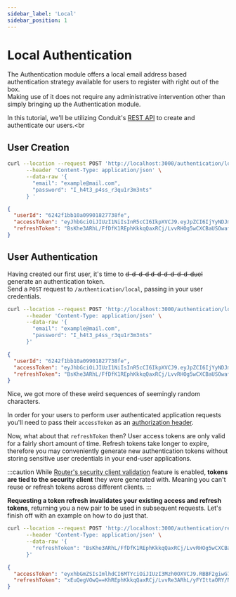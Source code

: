 ```yaml
---
sidebar_label: 'Local'
sidebar_position: 1
---
```


# Local Authentication

The Authentication module offers a local email address based authentication strategy available for users to register with right out of the box.<br />
Making use of it does not require any administrative intervention other than simply bringing up the Authentication module.

In this tutorial, we'll be utilizing Conduit's [REST API](../../router/rest) to create and authenticate our users.<br

## User Creation

``` bash title="Request"
curl --location --request POST 'http://localhost:3000/authentication/local' \
      --header 'Content-Type: application/json' \
      --data-raw '{
        "email": "example@mail.com",
        "password": "I_h4t3_p4ss_r3qu1r3m3nts"
      } '
```
``` json title="Response"
{
  "userId": "6242f1bb10a09901827738fe",
  "accessToken": "eyJhbGciOiJIUzI1NiIsInR5cCI6IkpXVCJ9.eyJpZCI6IjYyNDJmMWJiMTBhMDk5MDE4Mjc3MzhmZSIsImlhdCI6MTY0ODU1NDUyNywiZXhwIjoxNzM0OTU0NTI3fQ.Fjqa7ORBBF2giwG7OgiWr2HMgHDL7R6ddFq2E730Djc",
  "refreshToken": "BsKhe3ARhL/FfDfK1REphKkkqQaxRCj/LvvRHOg5wCXCBaUSOwafRHyFYIttaORY/NmHS7NAuT6+knBQegVOwQ=="
}
```

## User Authentication

Having created our first user, it's time to ~~d-d-d-d d-d-d-d-d-d-duel~~ generate an authentication token.<br />
Send a `POST` request to `/authentication/local`, passing in your user credentials.

``` bash title="Request"
curl --location --request POST 'http://localhost:3000/authentication/local' \
      --header 'Content-Type: application/json' \
      --data-raw '{
        "email": "example@mail.com",
        "password": "I_h4t3_p4ss_r3qu1r3m3nts"
      }'
```
``` json title="Response"
{
  "userId": "6242f1bb10a09901827738fe",
  "accessToken": "eyJhbGciOiJIUzI1NiIsInR5cCI6IkpXVCJ9.eyJpZCI6IjYyNDJmMWJiMTBhMDk5MDE4Mjc3MzhmZSIsImlhdCI6MTY0ODU1NDUyNywiZXhwIjoxNzM0OTU0NTI3fQ.Fjqa7ORBBF2giwG7OgiWr2HMgHDL7R6ddFq2E730Djc",
  "refreshToken": "BsKhe3ARhL/FfDfK1REphKkkqQaxRCj/LvvRHOg5wCXCBaUSOwafRHyFYIttaORY/NmHS7NAuT6+knBQegVOwQ=="
}
```

Nice, we got more of these weird sequences of seemingly random characters.

In order for your users to perform user authenticated application requests you'll need to pass their `accessToken` as an [authorization header](../../router/headers#headers-auth).<br />

Now, what about that `refreshToken` then?
User access tokens are only valid for a fairly short amount of time. <!-- TODO: Just how short though? Configurable? -->
Refresh tokens take longer to expire, therefore you may conveniently generate new authentication tokens without storing sensitive user credentials in your end-user applications.

:::caution
While [Router's security client validation](../../router/security#client-validation) feature is enabled, **tokens are tied to the security client** they were generated with.
Meaning you can't reuse or refresh tokens across different clients.
:::

**Requesting a token refresh invalidates your existing access and refresh tokens**, returning you a new pair to be used in subsequent requests.
Let's finish off with an example on how to do just that.

``` bash title="Request"
curl --location --request POST 'http://localhost:3000/authentication/renew' \
      --header 'Content-Type: application/json' \
      --data-raw '{
        "refreshToken": "BsKhe3ARhL/FfDfK1REphKkkqQaxRCj/LvvRHOg5wCXCBaUSOwafRHyFYIttaORY/NmHS7NAuT6+knBQegVOwQ=="
      }'
```
``` json title="Response"
{
  "accessToken": "eyxhbGmZSIsImlhdCI6MTYciOiJIUzI3Mzh0OXVCJ9.RBBF2giwG7OgiWr2HMgHDLMjcR6ddFq2E730Djce71NiIsInR5cCI6IkpMDkmMWJiMTBhDU1NDUyNywiZXhwIjoxNzM0OTU0NTI3fQ.5MDE4yJpZCI6IjYyNDJFjqa7O",
  "refreshToken": "xEuQegVOwQ==KhREphKkkqQaxRCj/LvvRe3ARhL/yFYIttaORY/NmHSFfDfK1HOg5wCXCBaUSOwafRH7NAuT6+k"
}
```
